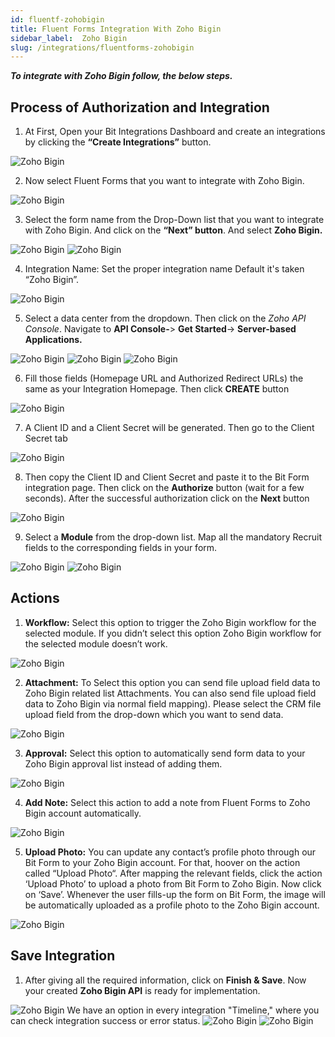 ```yaml
---
id: fluentf-zohobigin
title: Fluent Forms Integration With Zoho Bigin
sidebar_label:  Zoho Bigin
slug: /integrations/fluentforms-zohobigin
---
```



***To integrate with Zoho Bigin follow, the below steps.***


## Process of Authorization and Integration
1.	At First, Open your Bit Integrations Dashboard and create an integrations by clicking the **“Create Integrations”** button.
 <Image src="Zoho Bigin/Create Integration" alt="Zoho Bigin" w="1020" h="350" />


2. Now select Fluent Forms that you want to integrate with Zoho Bigin.
 <Image src="Zoho Bigin/Select Contact Form 7" alt="Zoho Bigin" w="1020" h="350" />

3.	Select the form name from the Drop-Down list that you want to integrate with Zoho Bigin. And click on the **“Next” button**. And select **Zoho Bigin.**
 <Image src="Zoho Bigin/fluent-form" alt="Zoho Bigin" w="1020" h="350" />
 <Image src="Zoho Bigin/select zoho bigin" alt="Zoho Bigin" w="1020" h="350" />

4.	Integration Name: Set the proper integration name Default it's taken “Zoho Bigin”.
 <Image src="Zoho Bigin/integration name" alt="Zoho Bigin" w="1020" h="350" />

5. Select a data center from the dropdown. Then click on the *Zoho API Console*. Navigate to **API Console-**> **Get Started**-> **Server-based Applications.** 
 <Image src="Zoho Bigin/select data center" alt="Zoho Bigin" w="1020" h="350" />
 <Image src="Zoho Bigin/get started" alt="Zoho Bigin" w="1020" h="350" />
 <Image src="Zoho Bigin/server based applications" alt="Zoho Bigin" w="1020" h="350" />


6.	Fill those fields (Homepage URL and Authorized Redirect URLs) the same as your Integration Homepage. Then click **CREATE** button
 <Image src="Zoho Bigin/create api" alt="Zoho Bigin" w="1020" h="350" />

 
7.	A Client ID and a Client Secret will be generated. Then go to the Client Secret tab
 <Image src="Zoho Bigin/client id and serect" alt="Zoho Bigin" w="1020" h="300" />

8.	Then copy the Client ID and Client Secret and paste it to the Bit Form integration page. Then click on the **Authorize** button (wait for a few seconds). After the successful authorization click on the **Next** button
 <Image src="Zoho Bigin/authorize" alt="Zoho Bigin" w="1020" h="300" />

9.	Select a **Module** from the drop-down list. Map all the mandatory Recruit fields to the corresponding fields in your form.
 <Image src="Zoho Bigin/select module" alt="Zoho Bigin" w="1020" h="300" />
 <Image src="Zoho Bigin/field mapping" alt="Zoho Bigin" w="1020" h="300" />

## Actions

1. **Workflow:** Select this option to trigger the Zoho Bigin workflow for the selected module. If you didn’t select this option Zoho Bigin workflow for the selected module doesn’t work.
 <Image src="Zoho Bigin/workflow actions" alt="Zoho Bigin" w="1020" h="350" />

2. **Attachment:** To Select this option you can send file upload field data to Zoho Bigin related list Attachments. You can also send file upload field data to Zoho Bigin via normal field mapping). Please select the CRM file upload field from the drop-down which you want to send data.
 <Image src="Zoho Bigin/attachment actions" alt="Zoho Bigin" w="1020" h="350" />


3. **Approval:** Select this option to automatically send form data to your Zoho Bigin approval list instead of adding them.
 <Image src="Zoho Bigin/approval actions" alt="Zoho Bigin" w="1020" h="350" />

4. **Add Note:** Select this action to add a note from Fluent Forms to Zoho Bigin account automatically.
 <Image src="Zoho Bigin/add notes actions" alt="Zoho Bigin" w="1020" h="350" />

5. **Upload Photo:** You can update any contact’s profile photo through our Bit Form to your Zoho Bigin account. For that, hoover on the action called “Upload Photo“. After mapping the relevant fields, click the action ‘Upload Photo’ to upload a photo from Bit Form to Zoho Bigin. Now click on ‘Save’. Whenever the user fills-up the form on Bit Form, the image will be automatically uploaded as a profile photo to the Zoho Bigin account.
 <Image src="Zoho Bigin/upload photo actions" alt="Zoho Bigin" w="1020" h="350" />

## Save Integration
1.	After giving all the required information, click on **Finish & Save**. Now your created **Zoho Bigin API** is ready for implementation.
 <Image src="Zoho Bigin/finish and save" alt="Zoho Bigin" w="1020" h="350" />
      We have an option in every integration "Timeline," where you can check integration success or error status.
      <Image src="Zoho Bigin/integrations dashbord" alt="Zoho Bigin" w="1020" h="350" />
      <Image src="Zoho Bigin/timeline" alt="Zoho Bigin" w="1020" h="350" />
